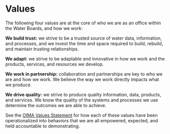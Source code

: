 # Values

The following four values are at the core of who we are as an office within the Water Boards, and how we work:

**We build trust:** we strive to be a trusted source of water data, information, and processes, and we invest the time and space required to build, rebuild, and maintain trusting relationships.

**We adapt:** we strive to be adaptable and innovative in how we work and the products, services, and resources we develop.

**We work in partnership:** collaboration and partnerships are key to who we are and how we work. We believe the way we work directly impacts what we produce.

**We drive quality:** we strive to produce quality information, data, products, and services. We know the quality of the systems and processes we use determine the outcomes we are able to achieve.

See the [OIMA Values Statement](https://drive.google.com/file/d/1Bqsmw-M269x-4P6Lv4vDOLdxKp_zcrl6/view?usp=sharing) for how each of these values have been operationalized into behaviors that we are all empowered, expected, and held accountable to demonstrating.
